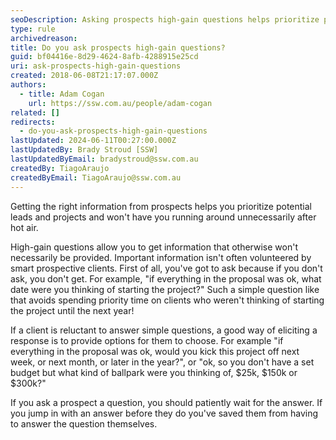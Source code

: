 ```yaml
---
seoDescription: Asking prospects high-gain questions helps prioritize potential leads and projects, avoiding wasted time on clients with unrealistic timelines or budgets.
type: rule
archivedreason:
title: Do you ask prospects high-gain questions?
guid: bf04416e-8d29-4624-8afb-4288915e25cd
uri: ask-prospects-high-gain-questions
created: 2018-06-08T21:17:07.000Z
authors:
  - title: Adam Cogan
    url: https://ssw.com.au/people/adam-cogan
related: []
redirects:
  - do-you-ask-prospects-high-gain-questions
lastUpdated: 2024-06-11T00:27:00.000Z
lastUpdatedBy: Brady Stroud [SSW]
lastUpdatedByEmail: bradystroud@ssw.com.au
createdBy: TiagoAraujo
createdByEmail: TiagoAraujo@ssw.com.au
---
```


Getting the right information from prospects helps you prioritize potential leads and projects and won't have you running around unnecessarily after hot air.

High-gain questions allow you to get information that otherwise won't necessarily be provided. Important information isn't often volunteered by smart prospective clients.
First of all, you've got to ask because if you don't ask, you don't get. For example, "if everything in the proposal was ok, what date were you thinking of starting the project?" Such a simple question like that avoids spending priority time on clients who weren't thinking of starting the project until the next year!

If a client is reluctant to answer simple questions, a good way of eliciting a response is to provide options for them to choose. For example "if everything in the proposal was ok, would you kick this project off next week, or next month, or later in the year?", or "ok, so you don't have a set budget but what kind of ballpark were you thinking of, $25k, $150k or $300k?"

If you ask a prospect a question, you should patiently wait for the answer. If you jump in with an answer before they do you've saved them from having to answer the question themselves.
